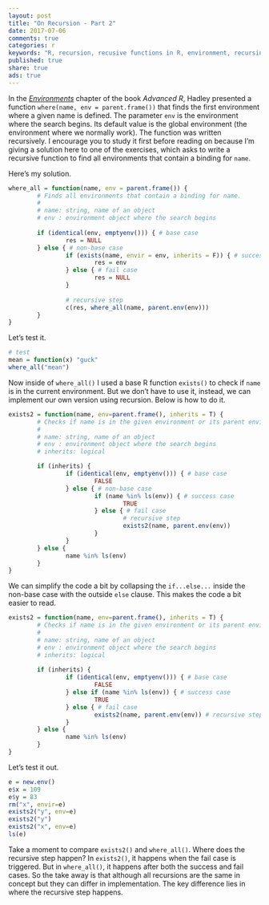 ```yaml
---
layout: post
title: "On Recursion - Part 2"
date: 2017-07-06
comments: true
categories: r
keywords: "R, recursion, recusive functions in R, environment, recursing over environments in R, where(), exists(), tail recursion"
published: true
share: true
ads: true
---
```


In the [*Environments*](http://adv-r.had.co.nz/Environments.html#env-recursion) chapter of the book *Advanced R*, Hadley presented a function 
`where(name, env = parent.frame())` that finds the first environment where a given name is defined. The parameter `env` is the environment where the search begins. Its default value is the global environment (the environment where we normally work). The function was written recursively. I encourage you to study it first before reading on because I'm giving a solution here to one of the exercises, which asks to write a recursive function to find all environments that contain a binding for `name`. 

Here's my solution. 

```r
where_all = function(name, env = parent.frame()) {
        # Finds all environments that contain a binding for name.
        # 
        # name: string, name of an object
        # env : environment object where the search begins
        
        if (identical(env, emptyenv())) { # base case
                res = NULL
        } else { # non-base case
                if (exists(name, envir = env, inherits = F)) { # success case
                        res = env
                } else { # fail case
                        res = NULL
                }
                        
                # recursive step
                c(res, where_all(name, parent.env(env)))
        }
}
```

Let's test it.

```r
# test
mean = function(x) "guck"
where_all("mean")
```

Now inside of `where_all()` I used a base R function `exists()` to check if `name` is in the current environment. But we don't have to use it, instead, we can implement our own version using recursion. Below is how to do it.

```r
exists2 = function(name, env=parent.frame(), inherits = T) {
        # Checks if name is in the given environment or its parent environments.
        # 
        # name: string, name of an object
        # env : environment object where the search begins
        # inherits: logical

        if (inherits) {
                if (identical(env, emptyenv())) { # base case
                        FALSE
                } else { # non-base case
                        if (name %in% ls(env)) { # success case
                                TRUE
                        } else { # fail case
                                # recursive step
                                exists2(name, parent.env(env)) 
                        }
                }        
        } else {
                name %in% ls(env)
        }
}
```

We can simplify the code a bit by collapsing the `if...else...` inside the non-base case with the outside `else` clause. This makes the code a bit easier to read.

```r
exists2 = function(name, env=parent.frame(), inherits = T) {
        # Checks if name is in the given environment or its parent environments.
        # 
        # name: string, name of an object
        # env : environment object where the search begins
        # inherits: logical
        
        if (inherits) {
                if (identical(env, emptyenv())) { # base case
                        FALSE
                } else if (name %in% ls(env)) { # success case
                        TRUE
                } else { # fail case
                        exists2(name, parent.env(env)) # recursive step
                }
        } else {
                name %in% ls(env)
        }
}
```

Let's test it out.

```r
e = new.env()
e$x = 109
e$y = 83
rm("x", envir=e)
exists2("y", env=e)
exists2("y")
exists2("x", env=e)
ls(e)
```

Take a moment to compare `exists2()` and `where_all()`. Where does the recursive step happen? In `exists2()`, it happens when the fail case is triggered. But in `where_all()`, it happens after both the success and fail cases. So the take away is that although all recursions are the same in concept but they can differ in implementation. The key difference lies in where the recursive step happens.


